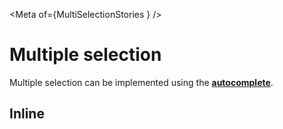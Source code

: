 

<Meta of={MultiSelectionStories } />

# Multiple selection

Multiple selection can be implemented using the <a href="https://react-spectrum.adobe.com/react-aria/Autocomplete.html#autocomplete" target="_blank">**autocomplete**</a>.

<Canvas of={MultiSelectionStories.BasicExample} />

## Inline

<Canvas of={MultiSelectionStories.Inline} />